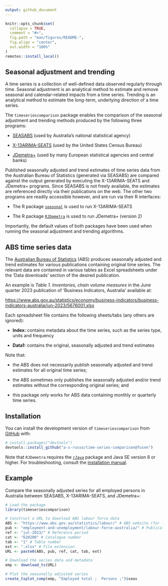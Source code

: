 ```yaml
---
output: github_document
---
```


<!-- README.md is generated from README.Rmd. Please edit that file -->

```r
knitr::opts_chunk$set(
  collapse = TRUE,
  comment = "#>",
  fig.path = "man/figures/README-",
  fig.align = "center",
  out.width = "100%"
)
remotes::install_local()
```

## Seasonal adjustment and trending

A time series is a collection of well-defined data observed regularly through
time. Seasonal adjustment is an analytical method to estimate and remove
seasonal and calendar-related impacts from a time series. Trending is an
analytical method to estimate the long-term, underlying direction of a time
series.

The `timeseriescomparison` package enables the comparison of the seasonal
adjustment and trending methods produced by the following three programs:

* [SEASABS](https://www.abs.gov.au/websitedbs/d3310114.nsf/4a256353001af3ed4b2562bb00121564/c890aa8e65957397ca256ce10018c9d8!OpenDocument) (used by Australia's national statistical agency)

* [X-13ARIMA-SEATS](https://www.census.gov/data/software/x13as.html) (used by
the United States Census Bureau)

* [JDemetra+](https://jdemetradocumentation.github.io/JDemetra-documentation/)
(used by many European statistical agencies and central banks)

Published seasonally adjusted and trend estimates of time series data from the
Australian Bureau of Statistics (generated via SEASABS) are compared against the
output generated by executing the X-13ARIMA-SEATS and JDemetra+ programs. Since
SEASABS is not freely available, the estimates are referenced directly via their
publications on the web. The other two programs are readily accessible however,
and are run via their R interfaces:

* The R package [`seasonal`](http://www.seasonal.website/seasonal.html) is used
to run X-13ARIMA-SEATS

* The R package [`RJDemetra`](https://github.com/jdemetra/rjdemetra) is used to
run JDemetra+ (version 2)

Importantly, the default values of both packages have been used when running the
seasonal adjustment and trending algorithms.

## ABS time series data

The [Australian Bureau of Statistics](https://www.abs.gov.au/) (ABS) produces
seasonally adjusted and trend estimates for various publications containing
original time series. The relevant data are contained in various tables as Excel
spreadsheets under the 'Data downloads' section of the desired publication.

An example is *Table 1. Inventories, chain volume measures* in the June quarter
2023 publication of 'Business Indicators, Australia' available at:

[https://www.abs.gov.au/statistics/economy/business-indicators/business-indicators-australia/jun-2023/5676001.xlsx](https://www.abs.gov.au/statistics/economy/business-indicators/business-indicators-australia/jun-2023/5676001.xlsx)

Each spreadsheet file contains the following sheets/tabs (any others are
ignored):

* **Index:** contains metadata about the time
series, such as the series type, units and frequency

* **Data1:** contains the original, seasonally adjusted and trend
estimates

Note that:

* the ABS does not necessarily publish seasonally adjusted and trend estimates
for all original time series;

* the ABS sometimes only publishes the seasonally adjusted and/or trend
estimates without the corresponding original series; and

* this package only works for ABS data containing monthly or quarterly
time series.

## Installation

You can install the development version of `timeseriescomparison` from [GitHub](https://github.com/) with:

```r
# install.packages("devtools")
devtools::install_github("a-s-russo/time-series-comparison@fusen")
```

Note that `RJDemetra` requires the [`rJava`](https://cran.r-project.org/web/packages/rJava/index.html)
package and Java SE version 8 or higher. For troubleshooting, consult the
[installation manual](https://github.com/jdemetra/rjdemetra/wiki/Installation-manual).

## Example

Compare the seasonally adjusted series for all employed persons in Australia
between SEASABS, X-13ARIMA-SEATS, and JDemetra+:

```r
# Load the package
library(timeseriescomparison)

# Construct a URL to download ABS labour force data
ABS <- "https://www.abs.gov.au/statistics/labour/" # ABS website (for labour statistics)
pub <- "employment-and-unemployment/labour-force-australia/" # Publication
ref <- "jul-2023/" # Reference period
cat <- "620200" # Catalogue number
tab <- "1" # Table number
ext <- ".xlsx" # File extension
URL <- paste0(ABS, pub, ref, cat, tab, ext)

# Download the series data and metadata
emp <- download_ts(URL)

# Plot the seasonally adjusted series
create_tsplot_comp(emp, "Employed total ;  Persons ;")$seas
```
